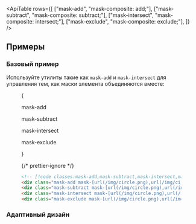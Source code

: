 

<ApiTable
  rows={[
    ["mask-add", "mask-composite: add;"],
    ["mask-subtract", "mask-composite: subtract;"],
    ["mask-intersect", "mask-composite: intersect;"],
    ["mask-exclude", "mask-composite: exclude;"],
  ]}
/>

## Примеры

### Базовый пример

Используйте утилиты такие как `mask-add` и `mask-intersect` для управления тем, как маски элемента объединяются вместе:

<Figure>

<Example>
  {
    <div className="grid grid-cols-2 items-center justify-center justify-items-center gap-y-8 py-4 text-center font-mono text-xs font-medium text-gray-500 max-sm:grid-cols-1 dark:text-gray-400">
      <div className="relative grid justify-center">
        <div className="absolute -bottom-[2px] right-[calc(5%-2px)] box-content size-24 rounded-full border-2 border-dashed border-black/10 dark:border-white/20" />
        <div className="absolute -bottom-[2px] left-[calc(5%-2px)] box-content size-24 rounded-full border-2 border-dashed border-black/10 dark:border-white/20" />
        <p className="mb-3">mask-add</p>
        <div className="h-24 w-48 bg-[url(https://images.unsplash.com/photo-1554629947-334ff61d85dc?ixid=MnwxMjA3fDB8MHxwaG90by1wYWdlfHx8fGVufDB8fHx8&ixlib=rb-1.2.1&auto=format&fit=crop&w=1000&h=1000&q=80)] mask-[radial-gradient(ellipse_25%_50%_at_30%_50%,_white_100%,transparent_100%),_radial-gradient(ellipse_25%_50%_at_70%_50%,_white_100%,transparent_100%)] bg-cover bg-center mask-add"></div>
      </div>
      <div className="relative grid justify-center">
        <div className="absolute -bottom-[2px] right-[calc(5%-2px)] box-content size-24 rounded-full border-2 border-dashed border-black/10 dark:border-white/20" />
        <div className="absolute -bottom-[2px] left-[calc(5%-2px)] box-content size-24 rounded-full border-2 border-dashed border-black/10 dark:border-white/20" />
        <p className="mb-3 text-center">mask-subtract</p>
        <div className="h-24 w-48 bg-[url(https://images.unsplash.com/photo-1554629947-334ff61d85dc?ixid=MnwxMjA3fDB8MHxwaG90by1wYWdlfHx8fGVufDB8fHx8&ixlib=rb-1.2.1&auto=format&fit=crop&w=1000&h=1000&q=80)] mask-[radial-gradient(ellipse_25%_50%_at_30%_50%,_white_100%,transparent_100%),_radial-gradient(ellipse_25%_50%_at_70%_50%,_white_100%,transparent_100%)] bg-cover bg-center mask-subtract"></div>
      </div>
      <div className="relative grid justify-center">
        <div className="absolute -bottom-[2px] right-[calc(5%-2px)] box-content size-24 rounded-full border-2 border-dashed border-black/10 dark:border-white/20" />
        <div className="absolute -bottom-[2px] left-[calc(5%-2px)] box-content size-24 rounded-full border-2 border-dashed border-black/10 dark:border-white/20" />
        <p className="mb-3 text-center">mask-intersect</p>
        <div className="h-24 w-48 bg-[url(https://images.unsplash.com/photo-1554629947-334ff61d85dc?ixid=MnwxMjA3fDB8MHxwaG90by1wYWdlfHx8fGVufDB8fHx8&ixlib=rb-1.2.1&auto=format&fit=crop&w=1000&h=1000&q=80)] mask-[radial-gradient(ellipse_25%_50%_at_30%_50%,_white_100%,transparent_100%),_radial-gradient(ellipse_25%_50%_at_70%_50%,_white_100%,transparent_100%)] bg-cover bg-center mask-intersect"></div>
      </div>
      <div className="relative grid justify-center">
        <div className="absolute -bottom-[2px] right-[calc(5%-2px)] box-content size-24 rounded-full border-2 border-dashed border-black/10 dark:border-white/20" />
        <div className="absolute -bottom-[2px] left-[calc(5%-2px)] box-content size-24 rounded-full border-2 border-dashed border-black/10 dark:border-white/20" />
        <p className="mb-3 text-center">mask-exclude</p>
        <div className="h-24 w-48 bg-[url(https://images.unsplash.com/photo-1554629947-334ff61d85dc?ixid=MnwxMjA3fDB8MHxwaG90by1wYWdlfHx8fGVufDB8fHx8&ixlib=rb-1.2.1&auto=format&fit=crop&w=1000&h=1000&q=80)] mask-[radial-gradient(ellipse_25%_50%_at_30%_50%,_white_100%,transparent_100%),_radial-gradient(ellipse_25%_50%_at_70%_50%,_white_100%,transparent_100%)] bg-cover bg-center mask-exclude"></div>
      </div>
    </div>
  }
</Example>

{/* prettier-ignore */}
```html
<!-- [!code classes:mask-add,mask-subtract,mask-intersect,mask-exclude] -->
<div class="mask-add mask-[url(/img/circle.png),url(/img/circle.png)] mask-[position:30%_50%,70%_50%] bg-[url(/img/mountains.jpg)]"></div>
<div class="mask-subtract mask-[url(/img/circle.png),url(/img/circle.png)] mask-[position:30%_50%,70%_50%] bg-[url(/img/mountains.jpg)]"></div>
<div class="mask-intersect mask-[url(/img/circle.png),url(/img/circle.png)] mask-[position:30%_50%,70%_50%] bg-[url(/img/mountains.jpg)]"></div>
<div class="mask-exclude mask-[url(/img/circle.png),url(/img/circle.png)] mask-[position:30%_50%,70%_50%] bg-[url(/img/mountains.jpg)]"></div>
```

</Figure>

### Адаптивный дизайн

<ResponsiveDesign property="mask-composite" defaultClass="mask-add" featuredClass="mask-subtract" />
